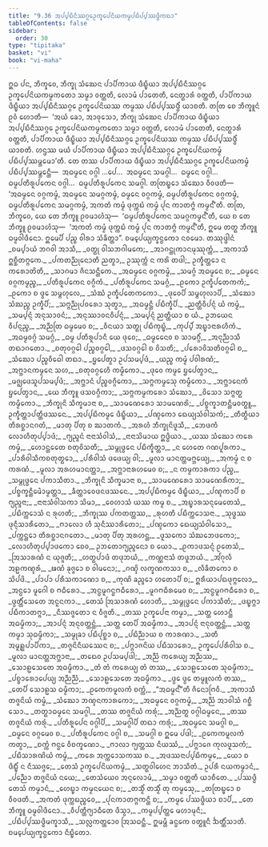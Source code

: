 ```yaml
---
title: "9.36 ᩋᨸ᩠ᨸᨭᩥᨶᩥᩔᨣ᩠ᨣᩮᩏᨠ᩠ᨡᩮᨸᨶᩦᨿᨠᨾ᩠ᨾᨸᨭᩥᨸ᩠ᨸᩔᨴ᩠ᨵᩥᨠᨳᩣ"
tableOfContents: false
sidebar:
  order: 30
type: "tipitaka"
basket: "vi"
book: "vi-maha"
---
```



<DynamicBreadcrumb />

<Division number="450" book="vi-maha">

<Paragraph number="1896" book="vi-maha">
ᩍᨵ ᨸᨶ, ᨽᩥᨠ᩠ᨡᩅᩮ, ᨽᩥᨠ᩠ᨡᩩ ᩈᩴᨥᩮᨶ ᨸᩣᨸᩥᨠᩣᨿ ᨴᩥᨭ᩠ᨮᩥᨿᩣ ᩋᨸ᩠ᨸᨭᩥᨶᩥᩔᨣ᩠ᨣᩮ ᩏᨠ᩠ᨡᩮᨸᨶᩦᨿᨠᨾ᩠ᨾᨠᨲᩮᩣ ᩈᨾ᩠ᨾᩣ ᩅᨲ᩠ᨲᨲᩥ, ᩃᩮᩣᨾᩴ ᨸᩣᨲᩮᨲᩥ, ᨶᩮᨲ᩠ᨳᩣᩁᩴ ᩅᨲ᩠ᨲᨲᩥ, ᨸᩣᨸᩥᨠᩣᨿ ᨴᩥᨭ᩠ᨮᩥᨿᩣ ᩋᨸ᩠ᨸᨭᩥᨶᩥᩔᨣ᩠ᨣᩮ ᩏᨠ᩠ᨡᩮᨸᨶᩦᨿᩔ ᨠᨾ᩠ᨾᩔ ᨸᨭᩥᨸ᩠ᨸᩔᨴ᩠ᨵᩥᩴ ᨿᩣᨧᨲᩥ. ᨲᨲᩕ ᨧᩮ ᨽᩥᨠ᩠ᨡᩪᨶᩴ ᩑᩅᩴ ᩉᩮᩣᨲᩥ—  ‘ᩋᨿᩴ ᨡᩮᩣ, ᩋᩣᩅᩩᩈᩮᩣ, ᨽᩥᨠ᩠ᨡᩩ ᩈᩴᨥᩮᨶ ᨸᩣᨸᩥᨠᩣᨿ ᨴᩥᨭ᩠ᨮᩥᨿᩣ ᩋᨸ᩠ᨸᨭᩥᨶᩥᩔᨣ᩠ᨣᩮ ᩏᨠ᩠ᨡᩮᨸᨶᩦᨿᨠᨾ᩠ᨾᨠᨲᩮᩣ ᩈᨾ᩠ᨾᩣ ᩅᨲ᩠ᨲᨲᩥ, ᩃᩮᩣᨾᩴ ᨸᩣᨲᩮᨲᩥ, ᨶᩮᨲ᩠ᨳᩣᩁᩴ ᩅᨲ᩠ᨲᨲᩥ, ᨸᩣᨸᩥᨠᩣᨿ ᨴᩥᨭ᩠ᨮᩥᨿᩣ ᩋᨸ᩠ᨸᨭᩥᨶᩥᩔᨣ᩠ᨣᩮ ᩏᨠ᩠ᨡᩮᨸᨶᩦᨿᩔ ᨠᨾ᩠ᨾᩔ ᨸᨭᩥᨸ᩠ᨸᩔᨴ᩠ᨵᩥᩴ ᨿᩣᨧᨲᩥ. ᩉᨶ᩠ᨴᩔ ᨾᨿᩴ ᨸᩣᨸᩥᨠᩣᨿ ᨴᩥᨭ᩠ᨮᩥᨿᩣ ᩋᨸ᩠ᨸᨭᩥᨶᩥᩔᨣ᩠ᨣᩮ ᩏᨠ᩠ᨡᩮᨸᨶᩦᨿᨠᨾ᩠ᨾᩴ ᨸᨭᩥᨸ᩠ᨸᩔᨾ᩠ᨽᩮᨾᩣ’ᨲᩥ. ᨲᩮ ᨲᩔ ᨸᩣᨸᩥᨠᩣᨿ ᨴᩥᨭ᩠ᨮᩥᨿᩣ ᩋᨸ᩠ᨸᨭᩥᨶᩥᩔᨣ᩠ᨣᩮ ᩏᨠ᩠ᨡᩮᨸᨶᩦᨿᨠᨾ᩠ᨾᩴ ᨸᨭᩥᨸ᩠ᨸᩔᨾ᩠ᨽᩮᨶ᩠ᨲᩥ—  ᩋᨵᨾ᩠ᨾᩮᨶ ᩅᨣ᩠ᨣᩤ …ᨸᩮ…  ᩋᨵᨾ᩠ᨾᩮᨶ ᩈᨾᨣ᩠ᨣᩤ…  ᨵᨾ᩠ᨾᩮᨶ ᩅᨣ᩠ᨣᩤ…  ᨵᨾ᩠ᨾᨸᨲᩥᩁᩪᨸᨠᩮᨶ ᩅᨣ᩠ᨣᩤ…  ᨵᨾ᩠ᨾᨸᨲᩥᩁᩪᨸᨠᩮᨶ ᩈᨾᨣ᩠ᨣᩤ. ᨲᨲᩕᨭ᩠ᨮᩮᩣ ᩈᩴᨥᩮᩣ ᩅᩥᩅᨴᨲᩥ—  ‘ᩋᨵᨾ᩠ᨾᩮᨶ ᩅᨣ᩠ᨣᨠᨾ᩠ᨾᩴ, ᩋᨵᨾ᩠ᨾᩮᨶ ᩈᨾᨣ᩠ᨣᨠᨾ᩠ᨾᩴ, ᨵᨾ᩠ᨾᩮᨶ ᩅᨣ᩠ᨣᨠᨾ᩠ᨾᩴ, ᨵᨾ᩠ᨾᨸᨲᩥᩁᩪᨸᨠᩮᨶ ᩅᨣ᩠ᨣᨠᨾ᩠ᨾᩴ, ᨵᨾ᩠ᨾᨸᨲᩥᩁᩪᨸᨠᩮᨶ ᩈᨾᨣ᩠ᨣᨠᨾ᩠ᨾᩴ, ᩋᨠᨲᩴ ᨠᨾ᩠ᨾᩴ ᨴᩩᨠ᩠ᨠᨭᩴ ᨠᨾ᩠ᨾᩴ ᨸᩩᨶ ᨠᩣᨲᨻ᩠ᨻᩴ ᨠᨾ᩠ᨾᨶ᩺’ᨲᩥ. ᨲᨲᩕ, ᨽᩥᨠ᩠ᨡᩅᩮ, ᨿᩮ ᨲᩮ ᨽᩥᨠ᩠ᨡᩪ ᩑᩅᨾᩣᩉᩴᩈᩩ—  ‘ᨵᨾ᩠ᨾᨸᨲᩥᩁᩪᨸᨠᩮᨶ ᩈᨾᨣ᩠ᨣᨠᨾ᩠ᨾᨶ᩺’ᨲᩥ, ᨿᩮ ᨧ ᨲᩮ ᨽᩥᨠ᩠ᨡᩪ ᩑᩅᨾᩣᩉᩴᩈᩩ—  ‘ᩋᨠᨲᩴ ᨠᨾ᩠ᨾᩴ ᨴᩩᨠ᩠ᨠᨭᩴ ᨠᨾ᩠ᨾᩴ ᨸᩩᨶ ᨠᩣᨲᨻ᩠ᨻᩴ ᨠᨾ᩠ᨾᨶ᩺’ᨲᩥ, ᩍᨾᩮ ᨲᨲ᩠ᨳ ᨽᩥᨠ᩠ᨡᩪ ᨵᨾ᩠ᨾᩅᩤᨴᩥᨶᩮᩣ. ᩍᨾᩮᨸᩥ ᨸᨬ᩠ᨧ ᩅᩤᩁᩣ ᩈᩴᨡᩥᨲ᩠ᨲᩣ”.

</Paragraph>
</Division>

<Paragraph number="1897" type="center" book="vi-maha">
ᨧᨾ᩠ᨸᩮᨿ᩠ᨿᨠ᩠ᨡᨶ᩠ᨵᨠᩮᩣ ᨶᩅᨾᩮᩣ.



</Paragraph>

<Paragraph number="1898" type="center" book="vi-maha">
ᨲᩔᩩᨴ᩠ᨴᩤᨶᩴ


</Paragraph>

<Paragraph number="1899" type="verses" book="vi-maha">
_ᨧᨾ᩠ᨸᩣᨿᩴ ᨽᨣᩅᩤ ᩋᩣᩈᩥ,_  
_ᩅᨲ᩠ᨳᩩ ᩅᩤᩈᨽᨣᩤᨾᨠᩮ;_  
_ᩋᩣᨣᨶ᩠ᨲᩩᨠᩣᨶᨾᩩᩔᩩᨠ᩠ᨠᩴ,_  
_ᩋᨠᩣᩈᩥ ᩍᨧ᩠ᨨᩥᨲᨻ᩠ᨻᨠᩮ._  

</Paragraph>

<Paragraph number="1900" book="vi-maha">
_ᨸᨠᨲᨬ᩠ᨬᩩᨶᩮᩣᨲᩥ ᨬᨲ᩠ᩅᩣ,_  
ᩏᩔᩩᨠ᩠ᨠᩴ ᨶ ᨠᩁᩦ ᨲᨴᩤ;_  
ᩏᨠ᩠ᨡᩥᨲ᩠ᨲᩮᩣ ᨶ ᨠᩁᩮᩣᨲᩦᨲᩥ,_  
_ᩈᩣᨣᨾᩣ ᨩᩥᨶᩈᨶ᩠ᨲᩥᨠᩮ._  

</Paragraph>

<Paragraph number="1901" type="verses" book="vi-maha">
_ᩋᨵᨾ᩠ᨾᩮᨶ ᩅᨣ᩠ᨣᨠᨾ᩠ᨾᩴ,_  
_ᩈᨾᨣ᩠ᨣᩴ ᩋᨵᨾ᩠ᨾᩮᨶ ᨧ;_  
_ᨵᨾ᩠ᨾᩮᨶ ᩅᨣ᩠ᨣᨠᨾ᩠ᨾᨬ᩠ᨧ,_  
_ᨸᨲᩥᩁᩪᨸᨠᩮᨶ ᩅᨣ᩠ᨣᩥᨠᩴ._  

</Paragraph>

<Paragraph number="1902" type="verses" book="vi-maha">
_ᨸᨲᩥᩁᩪᨸᨠᩮᨶ ᩈᨾᨣ᩠ᨣᩴ,_  
_ᩑᨠᩮᩣ ᩏᨠ᩠ᨡᩥᨸᨲᩮᨠᨠᩴ;_  
_ᩑᨠᩮᩣ ᨧ ᨴ᩠ᩅᩮ ᩈᨾ᩠ᨻᩉᩩᩃᩮ,_  
_ᩈᩴᨥᩴ ᩏᨠ᩠ᨡᩥᨸᨲᩮᨠᨠᩮᩣ._  

</Paragraph>

<Paragraph number="1903" type="verses" book="vi-maha">
_ᨴᩩᩅᩮᨸᩥ ᩈᨾ᩠ᨻᩉᩩᩃᩣᨸᩥ,_  
_ᩈᩴᨥᩮᩣ ᩈᩴᨥᨬ᩠ᨧ ᩏᨠ᩠ᨡᩥᨸᩥ;_  
_ᩈᨻ᩠ᨻᨬ᩠ᨬᩩᨸᩅᩁᩮᩣ ᩈᩩᨲ᩠ᩅᩣ,_  
_ᩋᨵᨾ᩠ᨾᨶ᩠ᨲᩥ ᨸᨭᩥᨠ᩠ᨡᩥᨸᩥ._  

</Paragraph>

<Paragraph number="1904" type="verses" book="vi-maha">
_ᨬᨲ᩠ᨲᩥᩅᩥᨸᨶ᩠ᨶᩴ ᨿᩴ ᨠᨾ᩠ᨾᩴ,_  
_ᩈᨾ᩠ᨸᨶ᩠ᨶᩴ ᩋᨶᩩᩈᩣᩅᨶᩴ;_  
_ᩋᨶᩩᩔᩣᩅᨶᩅᩥᨸᨶ᩠ᨶᩴ,_  
_ᩈᨾ᩠ᨸᨶ᩠ᨶᩴ ᨬᨲ᩠ᨲᩥᨿᩣ ᨧ ᨿᩴ._  

</Paragraph>

<Paragraph number="1905" type="verses" book="vi-maha">
ᩏᨽᨿᩮᨶ ᩅᩥᨸᨶ᩠ᨶᨬ᩠ᨧ,_  
_ᩋᨬ᩠ᨬᨲᩕ ᨵᨾ᩠ᨾᨾᩮᩅ ᨧ;_  
_ᩅᩥᨶᨿᩣ ᩈᨲ᩠ᨳᩩ ᨸᨭᩥᨠᩩᨭ᩠ᨮᩴ,_  
_ᨠᩩᨸ᩠ᨸᩴ ᩋᨭ᩠ᨮᩣᨶᩣᩁᩉᩥᨠᩴ._  

</Paragraph>

<Paragraph number="1906" type="verses" book="vi-maha">
_ᩋᨵᨾ᩠ᨾᩅᨣ᩠ᨣᩴ ᩈᨾᨣ᩠ᨣᩴ,_  
_ᨵᨾ᩠ᨾ ᨸᨲᩥᩁᩪᨸᩣᨶᩥ ᨿᩮ ᨴᩩᩅᩮ;_  
_ᨵᨾ᩠ᨾᩮᨶᩮᩅ ᨧ ᩈᩣᨾᨣ᩠ᨣᩥᩴ,_  
_ᩋᨶᩩᨬ᩠ᨬᩣᩈᩥ ᨲᨳᩣᨣᨲᩮᩣ._  

</Paragraph>

<Paragraph number="1907" type="verses" book="vi-maha">
_ᨧᨲᩩᩅᨣ᩠ᨣᩮᩤ ᨸᨬ᩠ᨧᩅᨣ᩠ᨣᩮᩤ,_  
_ᨴᩈᩅᨣ᩠ᨣᩮᩤ ᨧ ᩅᩦᩈᨲᩥ;_  
_ᨸᩁᩮᩣᩅᩦᩈᨲᩥᩅᨣ᩠ᨣᩮᩤ ᨧ,_  
_ᩈᩴᨥᩮᩣ ᨸᨬ᩠ᨧᩅᩥᨵᩮᩤ ᨲᨳᩣ._  

</Paragraph>

<Paragraph number="1908" type="verses" book="vi-maha">
_ᨮᨸᩮᨲ᩠ᩅᩣ ᩏᨸᩈᨾ᩠ᨸᨴᩴ,_  
_ᨿᨬ᩠ᨧ ᨠᨾ᩠ᨾᩴ ᨸᩅᩤᩁᨱᩴ;_  
_ᩋᨻ᩠ᨽᩣᨶᨠᨾ᩠ᨾᩮᨶ ᩈᩉ,_  
_ᨧᨲᩩᩅᨣ᩠ᨣᩮᩉᩥ ᨠᨾ᩠ᨾᩥᨠᩮᩣ._  

</Paragraph>

<Paragraph number="1909" type="verses" book="vi-maha">
_ᨴᩩᩅᩮ ᨠᨾ᩠ᨾᩮ ᨮᨸᩮᨲ᩠ᩅᩣᨶ,_  
_ᨾᨩ᩠ᨫᨴᩮᩈᩪᨸᩈᨾ᩠ᨸᨴᩴ;_  
_ᩋᨻ᩠ᨽᩣᨶᩴ ᨸᨬ᩠ᨧᩅᨣ᩠ᨣᩥᨠᩮᩣ,_  
_ᩈᨻ᩠ᨻᨠᨾ᩠ᨾᩮᩈᩩ ᨠᨾ᩠ᨾᩥᨠᩮᩣ._  

</Paragraph>

<Paragraph number="1910" type="verses" book="vi-maha">
_ᩋᨻ᩠ᨽᩣᨶᩮᨠᩴ ᨮᨸᩮᨲ᩠ᩅᩣᨶ,_  
_ᨿᩮ ᨽᩥᨠ᩠ᨡᩪ ᨴᩈᩅᨣ᩠ᨣᩥᨠᩣ;_  
_ᩈᨻ᩠ᨻᨠᨾ᩠ᨾᨠᩁᩮᩣ ᩈᩴᨥᩮᩣ,_  
_ᩅᩦᩈᩮᩣ ᩈᨻ᩠ᨻᨲ᩠ᨳ ᨠᨾ᩠ᨾᩥᨠᩮᩣ._  

</Paragraph>

<Paragraph number="1911" type="verses" book="vi-maha">
_ᨽᩥᨠ᩠ᨡᩩᨶᩦ ᩈᩥᨠ᩠ᨡᨾᩣᨶᩣ ᨧ,_  
_ᩈᩣᨾᨱᩮᩁᩮᩣ ᩈᩣᨾᨱᩮᩁᩦ;_  
_ᨸᨧ᩠ᨧᨠ᩠ᨡᩣᨲᨶ᩠ᨲᩥᨾᩅᨲ᩠ᨳᩪ,_  
ᩏᨠ᩠ᨡᩥᨲ᩠ᨲᩣᨸᨲ᩠ᨲᩥᨴᩔᨶᩮ._  

</Paragraph>

<Paragraph number="1912" type="verses" book="vi-maha">
_ᩋᨸ᩠ᨸᨭᩥᨠᨾ᩠ᨾᩮ ᨴᩥᨭ᩠ᨮᩥᨿᩣ,_  
_ᨸᨱ᩠ᨯᨠᩮᩣ ᨳᩮᨿ᩠ᨿᩈᩴᩅᩤᩈᨠᩴ;_  
_ᨲᩥᨲ᩠ᨳᩥᨿᩣ ᨲᩥᩁᨧ᩠ᨨᩣᨶᨣᨲᩴ,_  
_ᨾᩣᨲᩩ ᨸᩥᨲᩩ ᨧ ᨥᩣᨲᨠᩴ._  

</Paragraph>

<Paragraph number="1913" type="verses" book="vi-maha">
_ᩋᩁᩉᩴ ᨽᩥᨠ᩠ᨡᩩᨶᩦᨴᩪᩈᩥ,_  
_ᨽᩮᨴᨠᩴ ᩃᩮᩣᩉᩥᨲᩩᨸ᩠ᨸᩣᨴᩴ;_  
_ᨻ᩠ᨿᨬ᩠ᨩᨶᩴ ᨶᩣᨶᩣᩈᩴᩅᩤᩈᩴ,_  
_ᨶᩣᨶᩣᩈᩦᨾᩣᨿ ᩍᨴ᩠ᨵᩥᨿᩣ._  

</Paragraph>

<Paragraph number="1914" type="verses" book="vi-maha">
_ᨿᩔ ᩈᩴᨥᩮᩣ ᨠᩁᩮ ᨠᨾ᩠ᨾᩴ,_  
_ᩉᩮᩣᨶ᩠ᨲᩮᨲᩮ ᨧᨲᩩᩅᩦᩈᨲᩥ;_  
_ᩈᨾ᩠ᨻᩩᨴ᩠ᨵᩮᨶ ᨸᨭᩥᨠ᩠ᨡᩥᨲ᩠ᨲᩣ,_  
_ᨶ ᩉᩮᨲᩮ ᨣᨱᨸᩪᩁᨠᩣ._  

</Paragraph>

<Paragraph number="1915" type="verses" book="vi-maha">
_ᨸᩣᩁᩥᩅᩤᩈᩥᨠᨧᨲᩩᨲ᩠ᨳᩮᩣ,_  
_ᨸᩁᩥᩅᩤᩈᩴ ᨴᨴᩮᨿ᩠ᨿ ᩅᩤ;_  
_ᨾᩪᩃᩣ ᨾᩣᨶᨲ᩠ᨲᨾᨻ᩠ᨽᩮᨿ᩠ᨿ,_  
_ᩋᨠᨾ᩠ᨾᩴ ᨶ ᨧ ᨠᩁᨱᩴ._  

</Paragraph>

<Paragraph number="1916" type="verses" book="vi-maha">
_ᨾᩪᩃᩣ ᩋᩁᩉᨾᩣᨶᨲ᩠ᨲᩣ,_  
_ᩋᨻ᩠ᨽᩣᨶᩣᩁᩉᨾᩮᩅ ᨧ;_  
_ᨶ ᨠᨾ᩠ᨾᨠᩣᩁᨠᩣ ᨸᨬ᩠ᨧ,_  
_ᩈᨾ᩠ᨻᩩᨴ᩠ᨵᩮᨶ ᨸᨠᩣᩈᩥᨲᩣ._  

</Paragraph>

<Paragraph number="1917" type="verses" book="vi-maha">
_ᨽᩥᨠ᩠ᨡᩩᨶᩦ ᩈᩥᨠ᩠ᨡᨾᩣᨶᩣ ᨧ,_  
_ᩈᩣᨾᨱᩮᩁᩮᩣ ᩈᩣᨾᨱᩮᩁᩥᨠᩣ;_  
_ᨸᨧ᩠ᨧᨠ᩠ᨡᨶ᩠ᨲᩥᨾᩮᩫᩣᨾ᩠ᨾᨲ᩠ᨲᩣ,_  
_ᨡᩥᨲ᩠ᨲᩣᩅᩮᨴᨶᨴᩔᨶᩮ._  

</Paragraph>

<Paragraph number="1918" type="verses" book="vi-maha">
_ᩋᨸ᩠ᨸᨭᩥᨠᨾ᩠ᨾᩮ ᨴᩥᨭ᩠ᨮᩥᨿᩣ,_  
_ᨸᨱ᩠ᨯᨠᩣᨸᩥ ᨧ ᨻ᩠ᨿᨬ᩠ᨩᨶᩣ;_  
_ᨶᩣᨶᩣᩈᩴᩅᩤᩈᨠᩣ ᩈᩦᨾᩣ,_  
_ᩅᩮᩉᩣᩈᩴ ᨿᩔ ᨠᨾ᩠ᨾ ᨧ._  

</Paragraph>

<Paragraph number="1919" type="verses" book="vi-maha">
_ᩋᨭ᩠ᨮᩣᩁᩈᨶ᩠ᨶᨾᩮᨲᩮᩈᩴ,_  
_ᨸᨭᩥᨠ᩠ᨠᩮᩣᩈᩴ ᨶ ᩁᩩᩉᨲᩥ;_  
_ᨽᩥᨠ᩠ᨡᩩᩔ ᨸᨠᨲᨲ᩠ᨲᩔ,_  
_ᩁᩩᩉᨲᩥ ᨸᨭᩥᨠ᩠ᨠᩮᩣᩈᨶᩣ._  

</Paragraph>

<Paragraph number="1920" type="verses" book="vi-maha">
_ᩈᩩᨴ᩠ᨵᩔ ᨴᩩᨶ᩠ᨶᩥᩈᩣᩁᩥᨲᩮᩣ,_  
_ᨻᩣᩃᩮᩣ ᩉᩥ ᩈᩩᨶᩥᩔᩣᩁᩥᨲᩮᩣ;_  
_ᨸᨱ᩠ᨯᨠᩮᩣ ᨳᩮᨿ᩠ᨿᩈᩴᩅᩤᩈᩮᩣ,_  
_ᨸᨠ᩠ᨠᨶ᩠ᨲᩮᩣ ᨲᩥᩁᨧ᩠ᨨᩣᨶᨣᨲᩮᩣ._  

</Paragraph>

<Paragraph number="1921" type="verses" book="vi-maha">
_ᨾᩣᨲᩩ ᨸᩥᨲᩩ ᩋᩁᩉᨶ᩠ᨲ,_  
_ᨴᩪᩈᨠᩮᩣ ᩈᩴᨥᨽᩮᨴᨠᩮᩣ;_  
_ᩃᩮᩣᩉᩥᨲᩩᨸ᩠ᨸᩣᨴᨠᩮᩣ ᨧᩮᩅ,_  
ᩏᨽᨲᩮᩣᨻ᩠ᨿᨬ᩠ᨩᨶᩮᩣ ᨧ ᨿᩮᩣ._  

</Paragraph>

<Paragraph number="1922" type="verses" book="vi-maha">
_ᩑᨠᩣᨴᩈᨶ᩠ᨶᩴ ᩑᨲᩮᩈᩴ,_  
_ᩒᩈᩣᩁᨱᩴ ᨶ ᨿᩩᨩ᩠ᨩᨲᩥ;_  
_ᩉᨲ᩠ᨳᨸᩣᨴᩴ ᨲᨴᩩᨽᨿᩴ,_  
_ᨠᨱ᩠ᨱᨶᩣᩈᩴ ᨲᨴᩪᨽᨿᩴ._  

</Paragraph>

<Paragraph number="1923" type="verses" book="vi-maha">
_ᩋᩘᨣᩩᩃᩥ ᩋᩊᨠᨱ᩠ᨯᩁᩴ,_  
_ᨹᨱᩴ ᨡᩩᨩ᩠ᨩᩮᩣ ᨧ ᩅᩤᨾᨶᩮᩣ;_  
_ᨣᨱ᩠ᨯᩦ ᩃᨠ᩠ᨡᨱᨠᩈᩣ ᨧ,_  
_ᩃᩥᨡᩥᨲᨠᩮᩣ ᨧ ᩈᩦᨸᨴᩦ._  

</Paragraph>

<Paragraph number="1924" type="verses" book="vi-maha">
_ᨸᩣᨸᩣ ᨸᩁᩥᩈᨠᩣᨱᩮᩣ ᨧ,_  
_ᨠᩩᨱᩦ ᨡᨬ᩠ᨩᩮᩣ ᩉᨲᩮᩣᨸᩥ ᨧ;_  
ᩍᩁᩥᨿᩣᨸᨳᨴᩩᨻ᩠ᨻᩃᩮᩣ,_  
_ᩋᨶ᩠ᨵᩮᩣ ᨾᩪᨣᩮᩤ ᨧ ᨻᨵᩥᩁᩮᩣ._  

</Paragraph>

<Paragraph number="1925" type="verses" book="vi-maha">
_ᩋᨶ᩠ᨵᨾᩪᨣᨶ᩠ᨵᨻᨵᩥᩁᩮᩣ,_  
_ᨾᩪᨣᨻᨵᩥᩁᨾᩮᩅ ᨧ;_  
_ᩋᨶ᩠ᨵᨾᩪᨣᨻᨵᩥᩁᩮᩣ ᨧ,_  
_ᨴ᩠ᩅᨲ᩠ᨲᩥᩴᩈᩮᨲᩮ ᩋᨶᩪᨶᨠᩣ._  

</Paragraph>

<Paragraph number="1926" type="verses" book="vi-maha">
_ᨲᩮᩈᩴ ᩒᩈᩣᩁᨱᩴ ᩉᩮᩣᨲᩥ,_  
_ᩈᨾ᩠ᨻᩩᨴ᩠ᨵᩮᨶ ᨸᨠᩣᩈᩥᨲᩴ;_  
_ᨴᨭ᩠ᨮᨻ᩠ᨻᩣ ᨸᨭᩥᨠᩣᨲᨻ᩠ᨻᩣ,_  
_ᨶᩥᩔᨩ᩠ᨩᩮᨲᩣ ᨶ ᩅᩥᨩ᩠ᨩᨲᩥ._  

</Paragraph>

<Paragraph number="1927" type="verses" book="vi-maha">
_ᨲᩔ ᩏᨠ᩠ᨡᩮᨸᨶᩣ ᨠᨾ᩠ᨾᩣ,_  
_ᩈᨲ᩠ᨲ ᩉᩮᩣᨶ᩠ᨲᩥ ᩋᨵᨾ᩠ᨾᩥᨠᩣ;_  
_ᩋᩣᨸᨶ᩠ᨶᩴ ᩋᨶᩩᩅᨲ᩠ᨲᨶ᩠ᨲᩴ,_  
_ᩈᨲ᩠ᨲ ᨲᩮᨸᩥ ᩋᨵᨾ᩠ᨾᩥᨠᩣ._  

</Paragraph>

<Paragraph number="1928" type="verses" book="vi-maha">
_ᩋᩣᨸᨶ᩠ᨶᩴ ᨶᩣᨶᩩᩅᨲ᩠ᨲᨶ᩠ᨲᩴ,_  
_ᩈᨲ᩠ᨲ ᨠᨾ᩠ᨾᩣ ᩈᩩᨵᨾ᩠ᨾᩥᨠᩣ;_  
_ᩈᨾ᩠ᨾᩩᨡᩣ ᨸᨭᩥᨸᩩᨧ᩠ᨨᩣ ᨧ,_  
_ᨸᨭᩥᨬ᩠ᨬᩣᨿ ᨧ ᨠᩣᩁᨱᩣ._  

</Paragraph>

<Paragraph number="1929" type="verses" book="vi-maha">
_ᩈᨲᩥ ᩋᨾᩪᩊ᩠ᩉᨸᩣᨸᩥᨠᩣ,_  
_ᨲᨩ᩠ᨩᨶᩦᨶᩥᨿᩔᩮᨶ ᨧ;_  
_ᨸᨻ᩠ᨻᩣᨩᨶᩦᨿ ᨸᨭᩥᩈᩣᩁᩮᩣ,_  
ᩏᨠ᩠ᨡᩮᨸᨸᩁᩥᩅᩤᩈ ᨧ._  

</Paragraph>

<Paragraph number="1930" type="verses" book="vi-maha">
_ᨾᩪᩃᩣ ᨾᩣᨶᨲ᩠ᨲᩋᨻ᩠ᨽᩣᨶᩣ,_  
_ᨲᨳᩮᩅ ᩏᨸᩈᨾ᩠ᨸᨴᩤ;_  
_ᩋᨬ᩠ᨬᩴ ᨠᩁᩮᨿ᩠ᨿ ᩋᨬ᩠ᨬᩔ,_  
_ᩈᩮᩣᩊᩈᩮᨲᩮ ᩋᨵᨾ᩠ᨾᩥᨠᩣ._  

</Paragraph>

<Paragraph number="1931" type="verses" book="vi-maha">
_ᨲᩴ ᨲᩴ ᨠᩁᩮᨿ᩠ᨿ ᨲᩴ ᨲᩔ,_  
_ᩈᩮᩣᩊᩈᩮᨲᩮ ᩈᩩᨵᨾ᩠ᨾᩥᨠᩣ;_  
_ᨸᨧ᩠ᨧᩣᩁᩮᩣᨸᩮᨿ᩠ᨿ ᩋᨬ᩠ᨬᨬ᩠ᨬᩴ,_  
_ᩈᩮᩣᩊᩈᩮᨲᩮ ᩋᨵᨾ᩠ᨾᩥᨠᩣ._  

</Paragraph>

<Paragraph number="1932" type="verses" book="vi-maha">
_ᨴ᩠ᩅᩮ ᨴ᩠ᩅᩮ ᨲᨾ᩠ᨾᩪᩃᨠᩴ ᨲᩔ,_  
_ᨲᩮᨸᩥ ᩈᩮᩣᩊᩈ ᨵᨾ᩠ᨾᩥᨠᩣ;_  
_ᩑᨠᩮᨠᨾᩪᩃᨠᩴ ᨧᨠ᩠ᨠᩴ,_  
_“ᩋᨵᨾ᩠ᨾᨶ᩺”ᨲᩥ ᨩᩥᨶᩮᩣᨻᩕᩅᩥ._  

</Paragraph>

<Paragraph number="1933" type="verses" book="vi-maha">
_ᩋᨠᩣᩈᩥ ᨲᨩ᩠ᨩᨶᩦᨿᩴ ᨠᨾ᩠ᨾᩴ,_  
_ᩈᩴᨥᩮᩣ ᨽᨱ᩠ᨯᨶᨠᩣᩁᨠᩮᩣ;_  
_ᩋᨵᨾ᩠ᨾᩮᨶ ᩅᨣ᩠ᨣᨠᨾ᩠ᨾᩴ,_  
_ᩋᨬ᩠ᨬᩴ ᩋᩣᩅᩤᩈᩴ ᨣᨧ᩠ᨨᩥ ᩈᩮᩣ._  

</Paragraph>

<Paragraph number="1934" type="verses" book="vi-maha">
_ᨲᨲ᩠ᨳᩣᨵᨾ᩠ᨾᩮᨶ ᩈᨾᨣ᩠ᨣᩤ,_  
_ᨲᩔ ᨲᨩ᩠ᨩᨶᩦᨿᩴ ᨠᩁᩩᩴ;_  
_ᩋᨬ᩠ᨬᨲ᩠ᨳ ᩅᨣ᩠ᨣᩤᨵᨾ᩠ᨾᩮᨶ,_  
_ᨲᩔ ᨲᨩ᩠ᨩᨶᩦᨿᩴ ᨠᩁᩩᩴ._  

</Paragraph>

<Paragraph number="1935" type="verses" book="vi-maha">
_ᨸᨲᩥᩁᩪᨸᩮᨶ ᩅᨣ᩠ᨣᩤᨸᩥ,_  
_ᩈᨾᨣ᩠ᨣᩤᨸᩥ ᨲᨳᩣ ᨠᩁᩩᩴ;_  
_ᩋᨵᨾ᩠ᨾᩮᨶ ᩈᨾᨣ᩠ᨣᩤ ᨧ,_  
_ᨵᨾ᩠ᨾᩮᨶ ᩅᨣ᩠ᨣᨾᩮᩅ ᨧ._  

</Paragraph>

<Paragraph number="1936" type="verses" book="vi-maha">
_ᨸᨲᩥᩁᩪᨸᨠᩮᨶ ᩅᨣ᩠ᨣᩤ ᨧ,_  
_ᩈᨾᨣ᩠ᨣᩤ ᨧ ᩍᨾᩮ ᨸᨴᩤ;_  
_ᩑᨠᩮᨠᨾᩪᩃᨠᩴ ᨠᨲ᩠ᩅᩣ,_  
_ᨧᨠ᩠ᨠᩴ ᨻᨶ᩠ᨵᩮ ᩅᩥᨧᨠ᩠ᨡᨱᩮᩣ._  

</Paragraph>

<Paragraph number="1937" type="verses" book="vi-maha">
_ᨻᩣᩃᩣ ᨻ᩠ᨿᨲ᩠ᨲᩔ ᨶᩥᨿᩔᩴ,_  
_ᨸᨻ᩠ᨻᩣᨩᩮ ᨠᩩᩃᨴᩪᩈᨠᩴ;_  
_ᨸᨭᩥᩈᩣᩁᨱᩦᨿᩴ ᨠᨾ᩠ᨾᩴ,_  
_ᨠᩁᩮ ᩋᨠ᩠ᨠᩮᩣᩈᨠᩔ ᨧ._  

</Paragraph>

<Paragraph number="1938" type="verses" book="vi-maha">
_ᩋᨴᩔᨶᩣᨸ᩠ᨸᨭᩥᨠᨾ᩠ᨾᩮ,_  
_ᨿᩮᩣ ᨧ ᨴᩥᨭ᩠ᨮᩥᩴ ᨶ ᨶᩥᩔᨩ᩠ᨩᩮ;_  
_ᨲᩮᩈᩴ ᩏᨠ᩠ᨡᩮᨸᨶᩦᨿᨠᨾ᩠ᨾᩴ,_  
_ᩈᨲ᩠ᨳᩅᩤᩉᩮᨶ ᨽᩣᩈᩥᨲᩴ._  

</Paragraph>

<Paragraph number="1939" type="verses" book="vi-maha">
ᩏᨸᩁᩥ ᨶᨿᨠᨾ᩠ᨾᩣᨶᩴ,_  
_ᨸᨬ᩠ᨬᩮᩣ ᨲᨩ᩠ᨩᨶᩦᨿᩴ ᨶᨿᩮ;_  
_ᨲᩮᩈᩴᨿᩮᩅ ᩋᨶᩩᩃᩮᩣᨾᩴ,_  
_ᩈᨾ᩠ᨾᩣ ᩅᨲ᩠ᨲᨲᩥ ᨿᩣᨧᩥᨲᩮ._  

</Paragraph>

<Paragraph number="1940" type="verses" book="vi-maha">
_ᨸᩔᨴ᩠ᨵᩥ ᨲᩮᩈᩴ ᨠᨾ᩠ᨾᩣᨶᩴ,_  
_ᩉᩮᨭ᩠ᨮᩣ ᨠᨾ᩠ᨾᨶᨿᩮᨶ ᨧ;_  
_ᨲᩈ᩠ᨾᩥᩴ ᨲᩈ᩠ᨾᩥᩴ ᨲᩩ ᨠᨾ᩠ᨾᩮᩈᩩ,_  
_ᨲᨲᩕᨭ᩠ᨮᩮᩣ ᨧ ᩅᩥᩅᨴᨲᩥ._  

</Paragraph>

<Paragraph number="1941" type="verses" book="vi-maha">
_ᩋᨠᨲᩴ ᨴᩩᨠ᩠ᨠᨭᨬ᩠ᨧᩮᩅ,_  
_ᨸᩩᨶᨠᩣᨲᨻ᩠ᨻᨠᨶ᩠ᨲᩥ ᨧ;_  
_ᨠᨾ᩠ᨾᩮ ᨸᩔᨴ᩠ᨵᩥᨿᩣ ᨧᩣᨸᩥ,_  
_ᨲᩮ ᨽᩥᨠ᩠ᨡᩪ ᨵᨾ᩠ᨾᩅᩤᨴᩥᨶᩮᩣ._  

</Paragraph>

<Paragraph number="1942" type="verses" book="vi-maha">
_ᩅᩥᨸᨲ᩠ᨲᩥᨻ᩠ᨿᩣᨵᩥᨲᩮ ᨴᩥᩈ᩠ᩅᩣ,_  
_ᨠᨾ᩠ᨾᨸ᩠ᨸᨲ᩠ᨲᩮ ᨾᩉᩣᨾᩩᨶᩥ;_  
_ᨸᨭᩥᨸ᩠ᨸᩔᨴ᩠ᨵᩥᨾᨠ᩠ᨡᩣᩈᩥ,_  
_ᩈᩃᩖᨠᨲ᩠ᨲᩮᩣᩅ ᩒᩈᨵᨶ᩠ᨲᩥ._  


</Paragraph>

<Paragraph number="1943" type="center" book="vi-maha">
ᩍᨾᨾ᩠ᩉᩥ ᨡᨶ᩠ᨵᨠᩮ ᩅᨲ᩠ᨳᩪᨶᩥ ᨨᨲ᩠ᨲᩥᩴᩈᩣᨲᩥ.



</Paragraph>

<Paragraph number="1944" type="center" book="vi-maha">
ᨧᨾ᩠ᨸᩮᨿ᩠ᨿᨠ᩠ᨡᨶ᩠ᨵᨠᩮᩣ ᨶᩥᨭ᩠ᨮᩥᨲᩮᩣ.
</Paragraph>